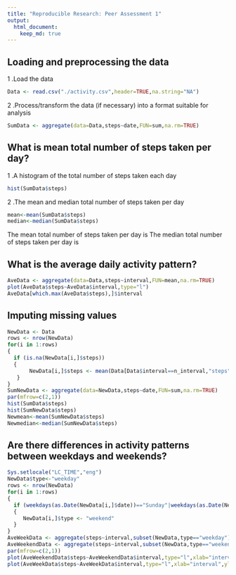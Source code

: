 ```yaml
---
title: "Reproducible Research: Peer Assessment 1"
output: 
  html_document:
    keep_md: true
---
```



## Loading and preprocessing the data
1 .Load the data
```R
Data <- read.csv("./activity.csv",header=TRUE,na.string="NA")
```
2 .Process/transform the data (if necessary) into a format suitable for analysis
```R
SumData <- aggregate(data=Data,steps~date,FUN=sum,na.rm=TRUE)
```
## What is mean total number of steps taken per day?
1 .A histogram of the total number of steps taken each day
```R
hist(SumData$steps)
```
2 .The mean and median total number of steps taken per day
```R
mean<-mean(SumData$steps)
median<-median(SumData$steps)
```
The mean total number of steps taken per day is 
The median total number of steps taken per day is

## What is the average daily activity pattern?
```R
AveData <- aggregate(data=Data,steps~interval,FUN=mean,na.rm=TRUE)
plot(AveData$steps~AveData$interval,type="l")
AveData[which.max(AveData$steps),]$interval
```
## Imputing missing values
```R
NewData <- Data
rows <- nrow(NewData)
for(i in 1:rows)
{
  if (is.na(NewData[i,]$steps))
  {
       NewData[i,]$steps <- mean(Data[Data$interval==n_interval,"steps"],na.rm=TRUE)
   }
}
SumNewData <- aggregate(data=NewData,steps~date,FUN=sum,na.rm=TRUE)
par(mfrow=c(2,1))
hist(SumData$steps)
hist(SumNewData$steps)
Newmean<-mean(SumNewData$steps)
Newmedian<-median(SumNewData$steps)
```
## Are there differences in activity patterns between weekdays and weekends?
```R
Sys.setlocale("LC_TIME","eng") 
NewData$type<-"weekday"  
rows <- nrow(NewData)
for(i in 1:rows)
{
  if (weekdays(as.Date(NewData[i,]$date))=="Sunday"|weekdays(as.Date(NewData[i,]$date))=="Saturday")
  {
     NewData[i,]$type <- "weekend"
  } 
}
AveWeekData <- aggregate(steps~interval,subset(NewData,type=="weekday"),FUN=mean,na.rm=TRUE)
AveWeekendData <- aggregate(steps~interval,subset(NewData,type=="weekend"),FUN=mean,na.rm=TRUE)      
par(mfrow=c(2,1))
plot(AveWeekendData$steps~AveWeekendData$interval,type="l",xlab="interval",ylab="Number of steps",main="weekend")
plot(AveWeekData$steps~AveWeekData$interval,type="l",xlab="interval",ylab="Number of steps",main="weekday")
```
